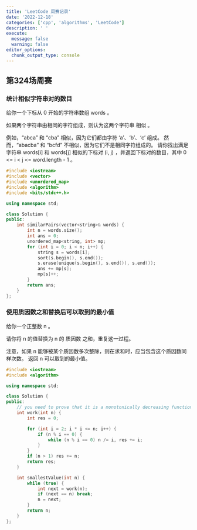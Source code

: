 ```yaml
---
title: 'LeetCode 周赛记录'
date: '2022-12-18'
categories: ['cpp', 'algorithms', 'LeetCode']
description: ' '
execute: 
  message: false
  warning: false
editor_options: 
  chunk_output_type: console
---
```


## 第324场周赛

### 统计相似字符串对的数目

给你一个下标从 0 开始的字符串数组 words 。

如果两个字符串由相同的字符组成，则认为这两个字符串 相似 。

例如，"abca" 和 "cba" 相似，因为它们都由字符 'a'、'b'、'c' 组成。
然而，"abacba" 和 "bcfd" 不相似，因为它们不是相同字符组成的。
请你找出满足字符串 words[i] 和 words[j] 相似的下标对 (i, j) ，并返回下标对的数目，其中 0 <= i < j <= word.length - 1 。

```cpp
#include <iostream>
#include <vector>
#include <unordered_map>
#include <algorithm>
#include <bits/stdc++.h>

using namespace std;

class Solution {
public:
    int similarPairs(vector<string>& words) {
        int n = words.size();
        int ans = 0;
        unordered_map<string, int> mp;
        for (int i = 0; i < n; i++) {
            string s = words[i];
            sort(s.begin(), s.end());
            s.erase(unique(s.begin(), s.end()), s.end());
            ans += mp[s];
            mp[s]++;
        }
        return ans;
    }
};
```
### 使用质因数之和替换后可以取到的最小值

给你一个正整数 n 。

请你将 n 的值替换为 n 的 质因数 之和，重复这一过程。

注意，如果 n 能够被某个质因数多次整除，则在求和时，应当包含这个质因数同样次数。
返回 n 可以取到的最小值。

```cpp
#include <iostream>     
#include <algorithm>    

using namespace std;

class Solution {
public:
    // you need to prove that it is a monotonically decreasing function.
    int work(int n) {
        int res = 0;

        for (int i = 2; i * i <= n; i++) {
            if (n % i == 0) {
                while (n % i == 0) n /= i, res += i;
            }
        }
        if (n > 1) res += n;
        return res;
    }

    int smallestValue(int n) {
        while (true) {
            int next = work(n);
            if (next == n) break;
            n = next;
        }
        return n;
    }
};
```
